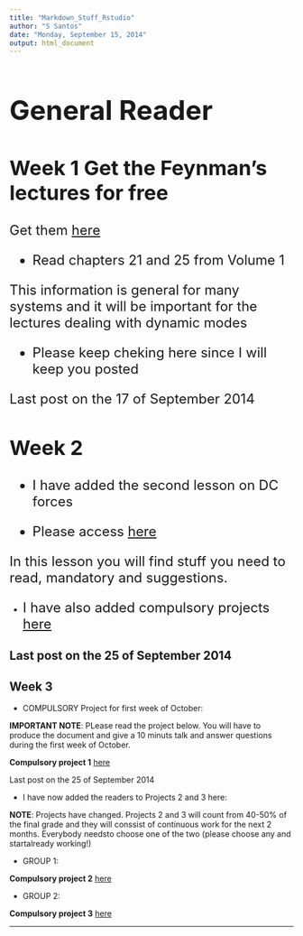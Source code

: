 ```yaml
---
title: "Markdown_Stuff_Rstudio"
author: "S Santos"
date: "Monday, September 15, 2014"
output: html_document
---
```


<!--( Commented out  

1. I order to produce md files and html files here do

knit2html("ExampleMarkdown.Rmd")
if (interactive()) browseURL("ExampleMarkdownMarkdown.html")

The knit needs the knitr library  : library(knitr)

2. html in markdown accepts html syntax and code

3. Add or do not add source R code to display  review

https://support.rstudio.com/hc/en-us/articles/200486468-Authoring-R-Presentations


4. Making presentations

http://rmarkdown.rstudio.com/ioslides_presentation_format.html

)--> 



<font size="5">

# General Reader

## Week 1 Get the Feynman's lectures for free

Get them [here](http://www.feynmanlectures.caltech.edu/)


- Read chapters 21 and 25 from Volume 1

This information is general for many systems and it will be important for the 
lectures dealing with dynamic modes

- Please keep cheking here since I will keep you posted

Last post on the 17 of September 2014

## Week 2

- I have added the second lesson on DC forces

- Please access [here](https://github.com/AdvancedForcesGroup/Lesson_2_SSantos_DCForces)

In this lesson you will find stuff you need to read, mandatory and 
suggestions. 


- I have also added compulsory projects [here](https://github.com/AdvancedForcesGroup/Projects1)
</font>

Last post on the 25 of September 2014
----

## Week 3

- COMPULSORY Project for first week of October:

**IMPORTANT NOTE**: PLease read the project below. You will have to produce
the document and give a 10 minuts talk and answer questions during the first week of October. 

**Compulsory project 1** [here](https://github.com/AdvancedForcesGroup/Projects1)
</font>

Last post on the 25 of September 2014

- I have now added the readers to Projects 2 and 3 here:

**NOTE**: Projects have changed. Projects 2 and 3 will count from 40-50% of the final grade and they will conssist of continuous work for the next 2 months. Everybody needsto choose one of the two (please choose any and startalready working!) 

* GROUP 1:

**Compulsory project 2** [here](https://github.com/AdvancedForcesGroup/Projects2)

* GROUP 2: 

**Compulsory project 3** [here](https://github.com/AdvancedForcesGroup/Projects3)

</font>

----

